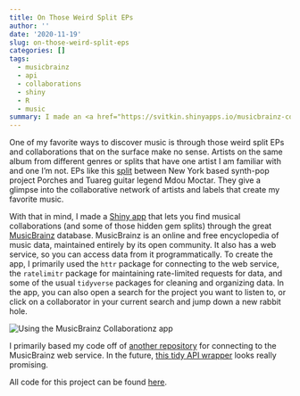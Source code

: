```yaml
---
title: On Those Weird Split EPs
author: ''
date: '2020-11-19'
slug: on-those-weird-split-eps
categories: []
tags:
  - musicbrainz
  - api
  - collaborations
  - shiny
  - R
  - music
summary: I made an <a href="https://svitkin.shinyapps.io/musicbrainz-collaborationz/" target="_blank">application</a> that lets you discover music collaborations through the MusicBrainz database.
---
```


One of my favorite ways to discover music is through those weird split EPs and collaborations that on the surface make no sense. Artists on the same album from different genres or splits that have one artist I am familiar with and one I'm not. EPs like this <a href="https://seagreenrecords.bandcamp.com/album/porches-mdou-moctar-split" target="_blank">split</a> between New York based synth-pop project Porches and Tuareg guitar legend Mdou Moctar. They give a glimpse into the collaborative network of artists and labels that create my favorite music. 

With that in mind, I made a <a href="https://svitkin.shinyapps.io/musicbrainz-collaborationz/" target="_blank">Shiny app</a> that lets you find musical collaborations (and some of those hidden gem splits) through the great <a href="https://musicbrainz.org/" target="_blank">MusicBrainz</a> database. MusicBrainz is an online and free encyclopedia of music data, maintained entirely by its open community. It also has a web service, so you can access data from it programmatically. To create the app, I primarily used the <code>httr</code> package for connecting to the web service, the <code>ratelimitr</code> package for maintaining rate-limited requests for data, and some of the usual <code>tidyverse</code> packages for cleaning and organizing data. In the app, you can also open a search for the project you want to listen to, or click on a collaborator in your current search and jump down a new rabbit hole. 

<img src="/post/musicbrainz-post/musicbrainz.gif" alt="Using the MusicBrainz Collaborationz app" style="display:block; margin-left:auto; margin-right: auto;">

I primarily based my code off of <a href="https://github.com/mikkelkrogsholm/musicbrainz" target="_blank">another repository</a> for connecting to the MusicBrainz web service. In the future, <a href="https://github.com/dmi3kno/musicbrainz" target="_blank">this tidy API wrapper</a> looks really promising.

All code for this project can be found <a href="https://github.com/svitkin/musicbrainz-collaborationz" target="_blank">here</a>.